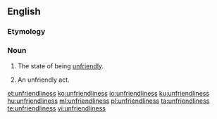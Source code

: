==English==

===Etymology===
{{suffix|unfriendly|ness|lang=en}}

===Noun===
{{en-noun|~|es}}

# {{context|uncountable|lang=en}} The state of being [[unfriendly]].
# {{context|countable|lang=en}} An unfriendly act.

[[et:unfriendliness]]
[[ko:unfriendliness]]
[[io:unfriendliness]]
[[ku:unfriendliness]]
[[hu:unfriendliness]]
[[ml:unfriendliness]]
[[pl:unfriendliness]]
[[ta:unfriendliness]]
[[te:unfriendliness]]
[[vi:unfriendliness]]